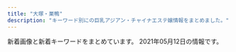 ```yaml
---
title: "大塚・巣鴨"
description: "キーワード別にの巨乳アジアン・チャイナエステ嬢情報をまとめました。"
---
```


新着画像と新着キーワードをまとめています。
2021年05月12日の情報です。

<DmmAffiliateIns />
<KeywordTable
  shops={
    [
    {
        "keywords": {},
        "name": "\u30de\u30b7\u30e5\u30de\u30ed",
        "station": "JR\u99d2\u8fbc\u99c5\u6771\u53e3",
        "url": "http://arm-es.com/",
        "img_links": [
            "http://arm-es.com/media/sites/13/2021/02/1613544003-c19.jpg",
            "http://arm-es.com/media/sites/13/elementor/thumbs/1620398909-1-p6tkxy0ltzgi90uyzgw6t8z0s28e1bsp25cklhd2g0.jpg",
            "http://arm-es.com/media/sites/13/elementor/thumbs/1612941267-3-p2nc2n5s8wdne3iijmujipa4axtqhup7qyec8bx9rs.jpg",
            "http://arm-es.com/media/sites/13/elementor/thumbs/1614830040-A4F263E2-84CF-4064-849B-5F1D3A8962B7-p3pdykoker7f35d9jk8yis75bexrtphuaa8gl2e10g.jpeg",
            "http://arm-es.com/media/sites/13/2021/04/1620398909-1.jpg",
            "http://arm-es.com/media/sites/13/2021/02/1612941410-5.jpg",
            "http://arm-es.com/media/sites/13/elementor/thumbs/1612941284-4-p2nc3352g60s96v5co6mldhnb4p4bafgpa9apqyco0.jpg",
            "http://arm-es.com/media/sites/13/elementor/thumbs/1612941358-6-p2nc50p3itmqqm29o5tlblp2d044yb4sepriwieg1k.jpg",
            "http://arm-es.com/media/sites/13/2021/02/1612779404-flash.jpg",
            "http://arm-es.com/media/sites/13/elementor/thumbs/1619432795-1-p6a48o8wfryoxtz2upg7drb5sqdut37uwnb0df4h40.jpg",
            "http://arm-es.com/media/sites/13/elementor/thumbs/1612941234-1-p2nc1s54yg8g4orez3va4pcllv4rmf8vutn0pww1b4.jpg",
            "http://arm-es.com/media/sites/13/2021/03/1616658266-9AFA83A6-DA81-4A53-8BB7-573D97A63C23.jpeg",
            "http://arm-es.com/media/sites/13/2021/03/1616658265-717B549D-EE02-4F25-9DF3-43649AB2785F.jpeg",
            "http://arm-es.com/media/sites/13/2021/02/r1-1.jpg",
            "http://arm-es.com/media/sites/13/2021/02/1612779406-flash1.jpg",
            "http://arm-es.com/media/sites/13/elementor/thumbs/1612941267-3-p2nc2n5t7zewrticxz9ywzit7kvvofo0z361k1m1ls.jpg",
            "http://arm-es.com/media/sites/13/elementor/thumbs/1612941284-4-p2nc3351h2zivgvaybr7738yehmz4pgnh5hle19ku0.jpg",
            "http://arm-es.com/media/sites/13/elementor/thumbs/1612941250-2-p2nc276j0prrwq5q4xxvubba7e0huzxs0rb32mkypk.jpg",
            "http://arm-es.com/media/sites/13/elementor/thumbs/1612941410-5-p2nc6dkpe7hnic39qqy6x9d191f82kitxforuwdz20.jpg",
            "http://arm-es.com/media/sites/13/2021/02/1612776477-top.jpg",
            "http://arm-es.com/media/sites/13/elementor/thumbs/1612941234-1-p2nc1s53zd76qyrkkrfuqf3wp82mfua2movbe779h4.jpg",
            "http://arm-es.com/media/sites/13/elementor/thumbs/1615907550-DE5AD401-0C44-4EC3-AB52-CB94A75B4D20-p4b3gedphkahsbf1rk9reb6hl6w950twbseooo34ps.jpeg",
            "http://arm-es.com/media/sites/13/2021/02/r2-1.jpg",
            "http://arm-es.com/media/sites/13/elementor/thumbs/1613538765-F562FBE7-D9D5-4A85-97B7-94AF100F9870-p2zdfc5no7l6u0mpugrrh7estz1rfzcbvcszv6b2cg.jpeg",
            "http://arm-es.com/media/sites/13/elementor/thumbs/1612941250-2-p2nc276jzst1ag5kjadb8ljz412n1kwl8w2sec9qjk.jpg"
        ]
    },
    {
        "img_links": [],
        "keywords": {},
        "name": "\u7652\u3057\u306e\u68ee",
        "url": "http://iyashinomori.oks.bz/",
        "station": "JR\u99d2\u8fbc\u99c5\u5357\u53e3"
    },
    {
        "url": "https://koi-relax.tokyo/",
        "station": "JR\u5de3\u9d28\u99c5",
        "keywords": {
            "D": 12
        },
        "name": "\u604b",
        "img_links": [
            "https://koi-relax.tokyo/wp-content/themes/este/img/top-img01b.png",
            "https://koi-relax.tokyo/wp-content/themes/este/img/top-img02b.png",
            "https://koi-relax.tokyo/wp-content/themes/este/img/tel_footer.png",
            "https://koi-relax.tokyo/wp-content/themes/este/img/3.jpg",
            "https://koi-relax.tokyo/wp-content/uploads/2021/03/987syatdf.jpg",
            "https://koi-relax.tokyo/wp-content/uploads/2021/03/ui2yt1fg.jpg",
            "https://koi-relax.tokyo/wp-content/themes/este/img/call.png",
            "https://koi-relax.tokyo/wp-content/themes/este/img/tel_header.png",
            "https://koi-relax.tokyo/wp-content/themes/este/img/1.jpg",
            "https://koi-relax.tokyo/wp-content/themes/este/img/top-img03.png",
            "https://koi-relax.tokyo/wp-content/themes/este/img/2.jpg",
            "https://koi-relax.tokyo/wp-content/themes/este/img/4.jpg",
            "https://koi-relax.tokyo/wp-content/themes/este/img/top-img01a.png",
            "https://koi-relax.tokyo/wp-content/uploads/2021/03/iuygfas.jpg"
        ]
    },
    {
        "img_links": [
            "http://www.ko-story.com/css/main-girl02.png",
            "http://www.ko-story.com/css/nav/nav-004.jpg",
            "http://www.ko-story.com/css/top01-left01.png",
            "http://www.ko-story.com/css/nav/nav-001.jpg",
            "http://www.ko-story.com/css/staff/staff-0014-a.jpg",
            "http://www.ko-story.com/css/head-change.jpg",
            "http://www.ko-story.com/css/nav/nav-007.jpg",
            "http://www.ko-story.com/css/main-staff01.jpg",
            "http://www.ko-story.com/css/staff/staff-010-b.jpg",
            "http://www.ko-story.com/css/nav/nav-006.jpg",
            "http://www.ko-story.com/css/nav/nav-003.jpg",
            "http://www.ko-story.com/css/main-staff03.jpg",
            "http://www.ko-story.com/css/top01-left03.jpg",
            "http://www.ko-story.com/css/tel01.png",
            "http://www.ko-story.com/css/staff/staff-0014-b.jpg",
            "http://www.ko-story.com/css/nav/nav-002.jpg",
            "http://www.ko-story.com/css/staff/staff-0013-b.jpg",
            "http://www.ko-story.com/css/top01-left02.jpg",
            "http://www.ko-story.com/css/staff/staff-012-a.jpg",
            "http://www.ko-story.com/css/osusume-011.jpg",
            "http://www.ko-story.com/css/staff/staff-0013-a.jpg",
            "http://www.ko-story.com/css/nav/nav-005.jpg",
            "http://www.ko-story.com/css/staff/staff-010-a.jpg",
            "http://www.ko-story.com/css/staff/staff-012-b.jpg",
            "http://www.ko-story.com/css/osusume-00014a.jpg",
            "http://www.ko-story.com/css/osusume-013.jpg"
        ],
        "name": "\u30b9\u30c8\u30fc\u30ea\u30fc",
        "station": "JR\u99d2\u8fbc\u99c5\u5357\u53e3",
        "keywords": {
            "88": 6,
            "89": 2,
            "D": 8
        },
        "url": "http://www.ko-story.com/"
    },
    {
        "station": "JR\u99d2\u8fbc\u99c5\u5317\u53e3",
        "img_links": [
            "http://relaxation.ebb.jp/2/uploadimg/1614080587.jpg",
            "http://relaxation.ebb.jp/2/uploadimg/1614080675.jpg",
            "http://relaxation.ebb.jp/dozdLZQPkhPUwC2.png",
            "http://relaxation.ebb.jp/2/uploadimg/1614080268.jpg",
            "http://relaxation.ebb.jp/2/uploadimg/1615986161.jpg",
            "http://relaxation.ebb.jp/2/uploadimg/1614080603.jpg",
            "http://relaxation.ebb.jp/vis_theptframe.png",
            "http://relaxation.ebb.jp/2/uploadimg/1614949857.jpg",
            "http://relaxation.ebb.jp/2/uploadimg/1614080543.jpg",
            "http://relaxation.ebb.jp/2/uploadimg/1614080617.jpg",
            "http://relaxation.ebb.jp/2/uploadimg/1614080670.jpg",
            "http://relaxation.ebb.jp/2/uploadimg/1614080688.jpg",
            "http://relaxation.ebb.jp/2/uploadimg/1614080305.jpg",
            "http://relaxation.ebb.jp/int1.jpg",
            "http://relaxation.ebb.jp/int2.jpg",
            "http://relaxation.ebb.jp/2/uploadimg/1614080297.jpg",
            "http://relaxation.ebb.jp/2/uploadimg/1614080597.jpg",
            "http://relaxation.ebb.jp/int3.jpg"
        ],
        "url": "http://relaxation.ebb.jp/",
        "keywords": {
            "D": 48,
            "83": 12,
            "86": 36,
            "C": 12,
            "87": 12
        },
        "name": "\u7652\u51e6\uff5e\u30e6\u30c9\u30b3\u30ed\uff5e"
    },
    {
        "keywords": {},
        "name": "\u660e\u6d1e",
        "station": "JR\u5927\u585a\u99c5\u5317\u53e3",
        "img_links": [
            "https://townnet.ne.jp/myondon/top/staff/img/hal.jpg",
            "https://townnet.ne.jp/myondon/top/view/img/s_08.jpg",
            "https://townnet.ne.jp/myondon/top/view/img/v_06.jpg",
            "https://townnet.ne.jp/myondon/top/view/img/s_09.jpg",
            "https://townnet.ne.jp/myondon/top/system/img/net.jpg",
            "https://townnet.ne.jp/myondon/top/view/img/s_10.jpg",
            "https://townnet.ne.jp/myondon/top/staff/img/mari.jpg",
            "https://townnet.ne.jp/myondon/top/staff/img/kaori.jpg",
            "https://townnet.ne.jp/myondon/top/view/img/s_11.jpg",
            "https://townnet.ne.jp/myondon/top/view/img/v_02.jpg",
            "https://townnet.ne.jp/myondon/top/img/information.jpg",
            "https://townnet.ne.jp/myondon/top/staff/img/g_6576.jpg",
            "https://townnet.ne.jp/myondon/top/view/img/v_03.jpg",
            "https://townnet.ne.jp/myondon/top/view/img/v_04.jpg",
            "https://townnet.ne.jp/myondon/top/view/img/v_08.jpg",
            "https://townnet.ne.jp/myondon/top/access/img/kanban.jpg",
            "https://townnet.ne.jp/myondon/top/staff/img/aya.jpg",
            "https://townnet.ne.jp/myondon/top/view/img/s_03.jpg",
            "https://townnet.ne.jp/myondon/top/view/img/s_07.jpg",
            "https://townnet.ne.jp/myondon/top/img/net1.jpg",
            "https://townnet.ne.jp/myondon/top/view/img/v_07.jpg",
            "https://townnet.ne.jp/myondon/top/view/img/s_06.jpg",
            "https://townnet.ne.jp/myondon/top/view/img/s_01.jpg",
            "https://townnet.ne.jp/myondon/top/staff/img/bb.jpg",
            "https://townnet.ne.jp/myondon/img/img_02.jpg",
            "https://townnet.ne.jp/myondon/top/view/img/s_12.jpg",
            "https://townnet.ne.jp/myondon/top/view/img/s_04.jpg",
            "https://townnet.ne.jp/myondon/top/system/img/price.jpg",
            "https://townnet.ne.jp/myondon/top/staff/img/kaori_1.jpg",
            "https://townnet.ne.jp/myondon/top/view/img/s_02.jpg",
            "https://townnet.ne.jp/myondon/top/staff/img/g_4681.jpg",
            "https://townnet.ne.jp/myondon/top/view/img/v_01.jpg",
            "https://townnet.ne.jp/myondon/top/view/img/s_05.jpg",
            "https://townnet.ne.jp/myondon/top/view/img/v_05.jpg"
        ],
        "url": "https://townnet.ne.jp/myondon/"
    },
    {
        "keywords": {
            "C": 8,
            "D": 7
        },
        "img_links": [
            "http://alinse.xyz/uploads/210507/1-21050F93430460.jpg",
            "http://alinse.xyz/picture/3.jpg",
            "http://alinse.xyz/uploads/210507/1-21050F92300P7.jpg",
            "http://alinse.xyz/picture/top-img01.png",
            "http://alinse.xyz/picture/tel.png",
            "http://alinse.xyz/uploads/210429/1-210429133604H5.jpg",
            "http://alinse.xyz/uploads/210507/1-21050F9341W95.jpg",
            "http://alinse.xyz/uploads/210429/1-210429133216458.jpg",
            "http://alinse.xyz/picture/top-img10.jpg",
            "http://alinse.xyz/uploads/210429/1-21042913354GB.jpg",
            "http://alinse.xyz/uploads/210429/1-210429133010c7.jpg",
            "http://alinse.xyz/picture/call.png",
            "http://alinse.xyz/uploads/210429/1-2104291331509C.jpg",
            "http://alinse.xyz/picture/2.jpg",
            "http://alinse.xyz/picture/1.jpg",
            "http://alinse.xyz/uploads/210507/1-21050F922361Y.jpg",
            "http://alinse.xyz/picture/4.jpg",
            "http://alinse.xyz/uploads/210429/1-210429133024236.jpg",
            "http://alinse.xyz/uploads/210429/1-21042913342U49.jpg",
            "http://alinse.xyz/uploads/210429/1-210429133414623.jpg"
        ],
        "station": "JR\u5927\u585a\u99c5\u5357\u53e3",
        "name": "\u304a\u304b\u3048\u308a",
        "url": "http://alinse.xyz/"
    },
    {
        "img_links": [
            "http://www.relax-luck.work/images/rec1.jpg",
            "http://www.relax-luck.work/sp/img/sizuka1.jpg",
            "http://www.relax-luck.work/img/erika1.jpg",
            "http://www.relax-luck.work/sp/img/erika2.jpg",
            "http://www.relax-luck.work/images/1.jpg",
            "http://www.relax-luck.work/images/staff_t.jpg",
            "http://www.relax-luck.work/img/sizuka2.jpg",
            "http://www.relax-luck.work/img/sizuka1.jpg",
            "http://www.relax-luck.work/sp/images/interior_t.jpg",
            "http://www.relax-luck.work/images/sys.png",
            "http://www.relax-luck.work/img/siori2.jpg",
            "http://www.relax-luck.work/img/siori1.jpg",
            "http://www.relax-luck.work/images/2.jpg",
            "http://www.relax-luck.work/images/ta.jpg",
            "http://www.relax-luck.work/images/interior_t.jpg",
            "http://www.relax-luck.work/sp/staff/erika.jpg",
            "http://www.relax-luck.work/sp/img/miho2.jpg",
            "http://www.relax-luck.work/sp/images/sys.png",
            "http://www.relax-luck.work/sp/images/footer.jpg",
            "http://www.relax-luck.work/sp/staff/siori.jpg",
            "http://www.relax-luck.work/sp/img/siori1.jpg",
            "http://www.relax-luck.work/sp/img/siori2.jpg",
            "http://www.relax-luck.work/sp/images/int1.png",
            "http://www.relax-luck.work/sp/img/miho1.jpg",
            "http://www.relax-luck.work/sp/menu/top.jpg",
            "http://www.relax-luck.work/images/rec2.jpg",
            "http://www.relax-luck.work/sp/images/int2.png",
            "http://www.relax-luck.work/sp/images/rec2.jpg",
            "http://www.relax-luck.work/images/4.jpg",
            "http://www.relax-luck.work/sp/images/head.jpg",
            "http://www.relax-luck.work/sp/images/ac1.jpg",
            "http://www.relax-luck.work/sp/img/erika1.jpg",
            "http://www.relax-luck.work/images/int2.png",
            "http://www.relax-luck.work/sp/staff/sizuka.jpg",
            "http://www.relax-luck.work/sp/img/sizuka2.jpg",
            "http://www.relax-luck.work/images/sm.jpg",
            "http://www.relax-luck.work/img/miho1.jpg",
            "http://www.relax-luck.work/images/int1.png",
            "http://www.relax-luck.work/images/head.jpg",
            "http://www.relax-luck.work/sp/menu/staff.jpg",
            "http://www.relax-luck.work/img/erika2.jpg",
            "http://www.relax-luck.work/sp/images/ta.png",
            "http://www.relax-luck.work/images/tr.jpg",
            "http://www.relax-luck.work/sp/images/staff_t.jpg",
            "http://www.relax-luck.work/sp/staff/miho.jpg",
            "http://www.relax-luck.work/images/news_t.jpg",
            "http://www.relax-luck.work/sp/images/tel.png",
            "http://www.relax-luck.work/images/3.jpg",
            "http://www.relax-luck.work/sp/images/news.jpg",
            "http://www.relax-luck.work/sp/images/ac1.png",
            "http://www.relax-luck.work/sp/images/rec1.jpg",
            "http://www.relax-luck.work/img/miho2.jpg",
            "http://www.relax-luck.work/images/ac1.jpg"
        ],
        "url": "http://www.relax-luck.work/",
        "keywords": {},
        "station": "JR\u5de3\u9d28\u99c5\u6b63\u9762\u53e3",
        "name": "Relax Luck"
    },
    {
        "station": "JR\u5927\u585a\u99c5\u5357\u53e3",
        "keywords": {
            "E": 14,
            "\u30bb\u30af\u30b7\u30fc": 2,
            "F": 4,
            "D": 20
        },
        "name": "\u51db\u82b1 \u308a\u3093\u304b",
        "img_links": [
            "https://rin-este.info/wp-content/themes/este/img/tel_header.png",
            "https://rin-este.info/wp-content/themes/este/img/top-img03.png",
            "https://rin-este.info/wp-content/themes/este/img/4.jpg",
            "https://rin-este.info/wp-content/uploads/2021/02/0000000000.jpg",
            "https://rin-este.info/wp-content/themes/este/img/top-img01.png",
            "http://rin-este.info/wp-content/themes/este/img/4.jpg",
            "https://rin-este.info/wp-content/uploads/2021/02/shaujsialskas.jpg",
            "https://rin-este.info/wp-content/uploads/2021/02/00002101021.jpg",
            "http://rin-este.info/wp-content/themes/este/img/tel_footer.png",
            "http://rin-este.info/wp-content/themes/este/img/1.jpg",
            "https://rin-este.info/wp-content/uploads/2021/02/sajioaioaa1.jpg",
            "https://rin-este.info/wp-content/themes/este/img/top-img02.png",
            "https://rin-este.info/wp-content/uploads/2021/02/1saijojsaiosa.jpg",
            "http://rin-este.info/wp-content/themes/este/img/top-img05.png",
            "https://rin-este.info/wp-content/themes/este/img/top-img05.png",
            "http://rin-este.info/wp-content/themes/este/img/2.jpg",
            "https://rin-este.info/wp-content/themes/este/img/2.jpg",
            "http://rin-este.info/wp-content/themes/este/img/top-img02.png",
            "https://rin-este.info/wp-content/themes/este/img/1.jpg",
            "http://rin-este.info/wp-content/themes/este/img/tel_header.png",
            "https://rin-este.info/wp-content/uploads/2021/02/3sjaioaoisaas.jpg",
            "http://rin-este.info/wp-content/themes/este/img/call.png",
            "https://rin-este.info/wp-content/themes/este/img/call.png",
            "https://rin-este.info/wp-content/uploads/2021/02/0006.jpg",
            "https://rin-este.info/wp-content/themes/este/img/tel_footer.png",
            "https://rin-este.info/wp-content/themes/este/img/3.jpg",
            "https://rin-este.info/wp-content/themes/este/img/top-img04.png",
            "http://rin-este.info/wp-content/themes/este/img/3.jpg",
            "https://rin-este.info/wp-content/uploads/2021/02/jsioaioasoai.jpg",
            "http://rin-este.info/wp-content/themes/este/img/top-img01.png",
            "http://rin-este.info/wp-content/themes/este/img/top-img04.png"
        ],
        "url": "http://rin-este.info/"
    },
    {
        "img_links": [
            "http://hi-msg.com/cocoshia/images/an_2_01.jpg",
            "http://hi-msg.com/cocoshia/images/r1.jpg",
            "http://hi-msg.com/cocoshia/images/an_3_01.jpg",
            "http://hi-msg.com/cocoshia/images/sys1.jpg",
            "http://hi-msg.com/cocoshia/images/slider/slide3.png",
            "http://hi-msg.com/cocoshia/images/staff_images/st4.jpg",
            "http://hi-msg.com/cocoshia/images/slider/slide3s.png",
            "http://hi-msg.com/cocoshia/images/r2.jpg",
            "http://hi-msg.com/cocoshia/images/an_5_02.jpg",
            "http://hi-msg.com/cocoshia/images/an_1_02.jpg",
            "http://hi-msg.com/cocoshia/images/eve.png",
            "http://hi-msg.com/cocoshia/images/index-2.jpg",
            "http://hi-msg.com/cocoshia/images/index-1.jpg",
            "http://hi-msg.com/cocoshia/images/an_6_02.jpg",
            "http://hi-msg.com/cocoshia/images/an_3_02.jpg",
            "http://hi-msg.com/cocoshia/images/an_6_01.jpg",
            "http://hi-msg.com/cocoshia/images/staff_images/st3.jpg",
            "http://hi-msg.com/cocoshia/images/an_2_02.jpg",
            "http://hi-msg.com/cocoshia/images/qr.jpg",
            "http://hi-msg.com/cocoshia/images/fbb.jpg",
            "http://hi-msg.com/cocoshia/images/slider/slide1.png",
            "http://hi-msg.com/cocoshia/images/an_1_01.jpg",
            "http://hi-msg.com/cocoshia/images/r3.jpg",
            "http://hi-msg.com/cocoshia/images/staff_images/st1.jpg",
            "http://hi-msg.com/cocoshia/images/slider/slide2.png",
            "http://hi-msg.com/cocoshia/images/slider/slide1s.png",
            "http://hi-msg.com/cocoshia/images/an_5_01.jpg",
            "http://hi-msg.com/cocoshia/images/an_4_01.jpg",
            "http://hi-msg.com/cocoshia/images/staff_images/st2.jpg",
            "http://hi-msg.com/cocoshia/images/staff_images/sl.png",
            "http://hi-msg.com/cocoshia/images/an_4_02.jpg",
            "http://hi-msg.com/cocoshia/images/slider/slide2s.png",
            "http://hi-msg.com/cocoshia/images/index_01.jpg",
            "http://hi-msg.com/cocoshia/images/r4.jpg"
        ],
        "url": "http://hi-msg.com/cocoshia/",
        "keywords": {
            "86": 14,
            "87": 7,
            "E": 7
        },
        "name": "COCOSHIA",
        "station": "JR\u5927\u585a\u99c5\u5317\u53e3"
    },
    {
        "url": "http://koukou.ests.co/",
        "station": "JR\u99d2\u8fbc\u99c5\u5317\u53e3",
        "img_links": [],
        "name": "\u3046\u3055\u304e",
        "keywords": {}
    },
    {
        "img_links": [],
        "url": "http://rinpa-awa.info/",
        "keywords": {},
        "name": "\u99a8-\u304b\u304a\u308a-",
        "station": "JR\u5927\u585a\u99c5\u5317\u53e3"
    },
    {
        "url": "http://mermaid.tyo.ac/",
        "station": "\u897f\u5de3\u9d28\u99c5A3\u53e3",
        "name": "RelaCute no.1\u30fb\u30ea\u30e9\u30ad\u30e5\u30fc\u30c8 no.1",
        "keywords": {
            "D": 42,
            "E": 6,
            "87": 6,
            "C": 30,
            "86": 24,
            "83": 6,
            "85": 18
        },
        "img_links": [
            "http://mermaid.tyo.ac/photos/sites/9/2021/04/2021040810220626.jpg",
            "http://mermaid.tyo.ac/images/themes/blue/s_link.png",
            "http://mermaid.tyo.ac/photos/sites/9/2020/07/202007050401424.jpg",
            "http://mermaid.tyo.ac/photos/sites/9/2021/04/2021040810222247.jpg",
            "http://mermaid.tyo.ac/photos/sites/9/2020/07/2020070504012584.jpg",
            "http://mermaid.tyo.ac/images/themes/blue/s_pickup.png",
            "http://mermaid.tyo.ac/images/themes/blue/no1.png",
            "http://mermaid.tyo.ac/images/themes/blue/line.png",
            "http://mermaid.tyo.ac/photos/sites/9/2020/07/2020070504013573.jpg",
            "http://mermaid.tyo.ac/images/themes/blue/no2.png",
            "http://mermaid.tyo.ac/photos/sites/9/2020/07/2020070504014544.jpg",
            "http://mermaid.tyo.ac/photos/sites/9/2021/04/2021040810545454.jpg",
            "http://mermaid.tyo.ac/images/themes/blue/s_staff.png",
            "http://mermaid.tyo.ac/images/themes/blue/s_zysx.png",
            "http://mermaid.tyo.ac/images/themes/blue/s_ranking.png",
            "http://mermaid.tyo.ac/photos/sites/9/2021/04/2021040810550096.jpg",
            "http://mermaid.tyo.ac/photos/sites/9/2020/07/2020070504014156.jpg",
            "http://mermaid.tyo.ac/images/room2.jpg",
            "http://mermaid.tyo.ac/photos/sites/9/2021/04/2021040810223118.jpg",
            "http://mermaid.tyo.ac/photos/sites/9/2020/07/2020070504013325.jpg",
            "http://mermaid.tyo.ac/photos/sites/9/2020/07/2020070504012859.jpg",
            "http://mermaid.tyo.ac/photos/sites/9/2020/07/2020070504013943.jpg",
            "http://mermaid.tyo.ac/photos/sites/9/2020/07/2020070504013427.jpg",
            "http://mermaid.tyo.ac/photos/sites/9/2020/07/202007050401371.jpg",
            "http://mermaid.tyo.ac/images/themes/blue/mobile.jpg",
            "http://mermaid.tyo.ac/images/room3.jpg",
            "http://mermaid.tyo.ac/photos/sites/9/2020/07/2020070504014471.jpg",
            "http://mermaid.tyo.ac/images/themes/blue/s_newface.png",
            "http://mermaid.tyo.ac/photos/sites/9/2021/04/2021040810221422.jpg",
            "http://mermaid.tyo.ac/images/room4.jpg",
            "http://mermaid.tyo.ac/images/themes/blue/s_news.png",
            "http://mermaid.tyo.ac/images/themes/blue/r3.jpg",
            "http://mermaid.tyo.ac/photos/sites/9/2020/07/2020070504012720.jpg",
            "http://mermaid.tyo.ac/photos/sites/9/2021/04/2021040810550977.jpg",
            "http://mermaid.tyo.ac/photos/sites/9/2020/07/2020070504013051.jpg",
            "http://mermaid.tyo.ac/photos/sites/9/2020/07/2020070504013113.jpg",
            "http://mermaid.tyo.ac/photos/sites/9/2020/07/2020070504014629.jpg",
            "http://mermaid.tyo.ac/images/room1.jpg",
            "http://mermaid.tyo.ac/photos/sites/9/2020/07/2020070504013841.jpg"
        ]
    },
    {
        "station": "JR\u5927\u585a\u99c5\u5317\u53e3",
        "name": "SAKURA \u30ea\u30e9\u30af\u30bc\u30fc\u30b7\u30e7\u30f3",
        "img_links": [],
        "keywords": {},
        "url": "https://sakura.aoaoeo.com/"
    },
    {
        "keywords": {},
        "img_links": [],
        "name": "\u3066\u3082\u307f\u3084",
        "station": "JR\u99d2\u8fbc\u99c5\u6771\u53e3",
        "url": "http://ko-relax.info/"
    },
    {
        "station": "JR\u5de3\u9d28\u99c5\u5317\u53e3",
        "img_links": [
            "http://relax-orange.work/i/img/s5.jpg",
            "http://relax-orange.work/img/m20.png",
            "http://relax-orange.work/img/s3.jpg",
            "http://relax-orange.work/img/sta2.jpg",
            "http://relax-orange.work/i/img/r3.jpg",
            "http://relax-orange.work/img/kanban.jpg",
            "http://relax-orange.work/img/st5.jpg",
            "http://relax-orange.work/img/m2.png",
            "http://relax-orange.work/i/img/kanban.jpg",
            "http://relax-orange.work/img/m30.png",
            "http://relax-orange.work/img/m4.png",
            "http://relax-orange.work/img/m60.png",
            "http://relax-orange.work/img/sta3.jpg",
            "http://relax-orange.work/img/st3.jpg",
            "http://relax-orange.work/i/img/r2.jpg",
            "http://relax-orange.work/img/m50.png",
            "http://relax-orange.work/img/st2.jpg",
            "http://relax-orange.work/img/m5.png",
            "http://relax-orange.work/img/s2.jpg",
            "http://relax-orange.work/img/s1.jpg",
            "http://relax-orange.work/img/s5.jpg",
            "http://relax-orange.work/img/m1.png",
            "http://relax-orange.work/img/st1.jpg",
            "http://relax-orange.work/img/m3.png",
            "http://relax-orange.work/i/img/s1.jpg",
            "http://relax-orange.work/i/img/s3.jpg",
            "http://relax-orange.work/img/mobile-botton-0.png",
            "http://relax-orange.work/i/img/r1.jpg",
            "http://relax-orange.work/img/sta1.jpg",
            "http://relax-orange.work/img/m40.png",
            "http://relax-orange.work/i/img/r4.jpg",
            "http://relax-orange.work/img/sta5.jpg",
            "http://relax-orange.work/i/img/s2.jpg",
            "http://relax-orange.work/img/m6.png",
            "http://relax-orange.work/i/img/acc.jpg",
            "http://relax-orange.work/img/nos.jpg",
            "http://relax-orange.work/i/img/sta5.jpg"
        ],
        "name": "\u30aa\u30ec\u30f3\u30b8",
        "url": "http://relax-orange.work/",
        "keywords": {
            "86": 4,
            "C": 14,
            "87": 3,
            "88": 3,
            "D": 4,
            "85": 3,
            "E": 3
        }
    }
]
}
/>
<DmmAffiliateScript />
